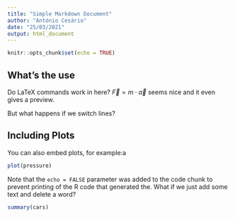 ```yaml
---
title: "Simple Markdown Document"
author: "António Cesário"
date: "25/03/2021"
output: html_document
---
```


```r
knitr::opts_chunk$set(echo = TRUE)
```

## What's the use

Do LaTeX commands work in here? $\vec{F} = m \cdot \vec{a}$ seems nice and it even gives a preview.

But what happens if we switch lines?


## Including Plots

You can also embed plots, for example:a

```r
plot(pressure)
```

Note that the `echo = FALSE` parameter was added to the code chunk to prevent printing of the R code that generated the. What if we just add some text and delete a word?

```r
summary(cars)
```

